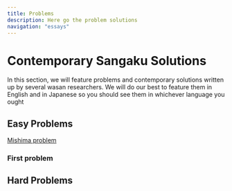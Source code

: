 ```yaml
---
title: Problems
description: Here go the problem solutions
navigation: "essays"
---
```


# Contemporary Sangaku Solutions

In this section, we will feature problems and contemporary solutions written up by several wasan researchers. We will do our best to feature them in English and in Japanese so you should see them in whichever language you ought

## Easy Problems
[Mishima problem](easy/mishima-problem.mdx)


### First problem

## Hard Problems
